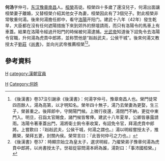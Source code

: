 '''何汤'''字仲弓，[[东汉|东汉]][[豫章|豫章]][[南昌|南昌]]人。[[桓榮|桓榮]]高徒。桓榮四十多歲了還沒兒子，何湯出面讓桓榮妻子離婚，又替桓榮介紹其他女子為妻，桓榮因此有了3個兒子。對此桓榮非常敬重何湯。後來何湯擔任郎中，看守[[洛陽|洛陽]]开阳门。建武十八年（42年）發生乾旱，大臣都在沒有任何遮陽措施下來到郊外的祭壇請雨，而只有洛陽令的馬車上有車蓋。結果在洛陽令經過开阳門的時候被何湯逮捕。[[光武帝|光武帝]]知道後下詔免令去洛陽令官職，升何湯為虎賁中郎將，並称赞他是“赳赳武夫，公侯干城”。後來何湯又教授太子[[劉莊|劉莊]]《[[尚書|尚書]]》，並向光武帝推薦桓榮<ref>《後漢書》卷37注引謝承《後漢書》：何湯字仲弓，豫章南昌人也。榮門徒常四百餘人，湯為高第，以才明知名。榮年四十無子，湯乃去榮妻為更娶，生三子，榮甚重之。後拜郎中，守開陽門候。上微行夜還，湯閉門不納，更從中東門入。明旦，召詣太官賜食，諸門候皆奪俸。建武十八年夏旱，公卿皆暴露請雨。洛陽令著車蓋出門，湯將衛士鉤令車收案，有詔免令官，拜湯虎賁中郎將。上嘗歎曰：『赳赳武夫，公侯干城，何湯之謂也。』湯以明經嘗授太子，推薦榮，榮拜五更，封關內侯。榮常言曰：『此皆何仲弓之力也。』</ref><ref>《後漢書》卷37：時顯宗始立為皇太子，選求明經，乃擢榮弟子豫章何湯為虎賁中郎將，以尚書授太子。世祖從容問湯本師為誰，湯對曰：「事沛國桓榮。」</ref>。
==參考資料==
{{Reflist}}


[[Category:南昌人|H]]
[[category:东汉人|H]]
[[category:漢朝官員|category:漢朝官員]]
[[Category:何姓|Category:何姓]]